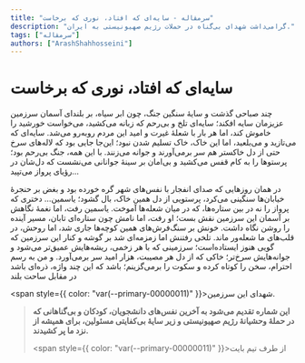 ```yaml
---
title: "سرمقاله - سایه‌ای که افتاد، نوری که برخاست"
description: "گرامی‌داشت شهدای بی‌گناه در حملات رژیم صهیونیستی به ایران."
tags: ["سرمقاله"]
authors: ["ArashShahhosseini"]
---
```


# سایه‌ای که افتاد، نوری که برخاست

چند صباحی گذشت و سایهٔ سنگین جنگ، چون ابر سیاه، بر بلندای آسمان سرزمین عزیزمان سایه افکند؛ سایه‌‌ای تلخ و بی‌‌رحم که زبانه می‌کشید، می‌خواست خورشید را خاموش کند، اما هر بار با شعلهٔ غیرت و امید این مردم رو‌به‌‌رو می‌شد. سایه‌ای که می‌تازید و می‌بلعید، اما این خاک، خاک تسلیم شدن نبود؛ این‌جا جایی بود که لاله‌های سرخ حتی از دل خاکستر هم سر برمی‌آورند و جوانه می‌زنند. با این‌ همه، جنگ بی‌رحم بود؛ پرستوها را به کام قفس می‌کشید و بی‌امان بر سینهٔ جوانانی می‌نشست که دل‌شان در رؤیای پرواز می‌تپید…

در همان روزهایی که صدای انفجار با نفس‌های شهر گره خورده بود و بغض بر حنجرهٔ خیابان‌ها سنگینی می‌کرد، پرستویی از دل همین خاک، بال گشود؛ یاسمین… دختری که پرواز را نه در بین ستاره‌ها، که در میان شعله‌ها آموخت.
یاسمین رفت، اما نغمهٔ نگاهش بر آسمان این سرزمین نقش بست؛ او رفت، اما نامش چون ستاره‌ای تابان، مسیر آینده را روشن نگاه داشت. خونش بر سنگ‌فرش‌های همین کوچه‌ها جاری شد، اما روحش، در قلب‌های ما شعله‌‌ور ماند.
تلخی رفتنش اما زمزمه‌ای شد بر گوشه و کنار این سرزمین که گویی هنوز ایستاده‌است؛ سرزمینی که با هر زخمی، ریشه‌هایش عمیق‌تر می‌شود و جوانه‌‌هایش سرخ‌تر؛ خاکی‌ که از دل هر مصیبت، هزار امید سر برمی‌آورد.
و من به رسم احترام، سخن را کوتاه کرده و سکوت را برمی‌گزینم؛ باشد که این چند واژه، ذره‌ای باشد در مقابل ساحت بلند

<span style={{ color: "var(--primary-00000011)" }}>شهدای</span>
این سرزمین.

> **این شماره تقدیم می‌شود به آخرین نفس‌های دانشجویان، کودکان و بی‌گناهانی که در حملۀ وحشیانۀ رژیم صهیونیستی و زیر سایۀ بی‌کفایتی مسئولین، برای همیشه از نزد ما پر کشیدند.**
>
> <span style={{ color: "var(--primary-00000011)" }}>از طرف تیم بایت</span>
